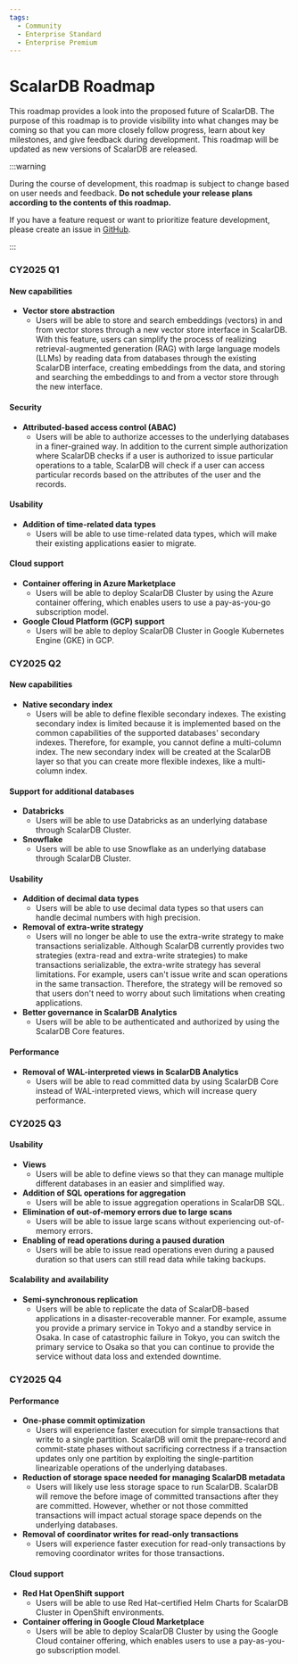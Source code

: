 ```yaml
---
tags:
  - Community
  - Enterprise Standard
  - Enterprise Premium
---
```


# ScalarDB Roadmap

This roadmap provides a look into the proposed future of ScalarDB. The purpose of this roadmap is to provide visibility into what changes may be coming so that you can more closely follow progress, learn about key milestones, and give feedback during development. This roadmap will be updated as new versions of ScalarDB are released.

:::warning

During the course of development, this roadmap is subject to change based on user needs and feedback. **Do not schedule your release plans according to the contents of this roadmap.**

If you have a feature request or want to prioritize feature development, please create an issue in [GitHub](https://github.com/scalar-labs/scalardb/issues).

:::

### CY2025 Q1

#### New capabilities

- **Vector store abstraction**
    - Users will be able to store and search embeddings (vectors) in and from vector stores through a new vector store interface in ScalarDB. With this feature, users can simplify the process of realizing retrieval-augmented generation (RAG) with large language models (LLMs) by reading data from databases through the existing ScalarDB interface, creating embeddings from the data, and storing and searching the embeddings to and from a vector store through the new interface.

#### Security

- **Attributed-based access control (ABAC)**
    - Users will be able to authorize accesses to the underlying databases in a finer-grained way. In addition to the current simple authorization where ScalarDB checks if a user is authorized to issue particular operations to a table, ScalarDB will check if a user can access particular records based on the attributes of the user and the records.

#### Usability

- **Addition of time-related data types**
    - Users will be able to use time-related data types, which will make their existing applications easier to migrate.

#### Cloud support

- **Container offering in Azure Marketplace**
    - Users will be able to deploy ScalarDB Cluster by using the Azure container offering, which enables users to use a pay-as-you-go subscription model.
- **Google Cloud Platform (GCP) support**
    - Users will be able to deploy ScalarDB Cluster in Google Kubernetes Engine (GKE) in GCP.

### CY2025 Q2

#### New capabilities

- **Native secondary index**
    - Users will be able to define flexible secondary indexes. The existing secondary index is limited because it is implemented based on the common capabilities of the supported databases' secondary indexes. Therefore, for example, you cannot define a multi-column index. The new secondary index will be created at the ScalarDB layer so that you can create more flexible indexes, like a multi-column index.

#### Support for additional databases

- **Databricks**
    - Users will be able to use Databricks as an underlying database through ScalarDB Cluster.
- **Snowflake**
    - Users will be able to use Snowflake as an underlying database through ScalarDB Cluster.

#### Usability

- **Addition of decimal data types**
    - Users will be able to use decimal data types so that users can handle decimal numbers with high precision.
- **Removal of extra-write strategy**
    - Users will no longer be able to use the extra-write strategy to make transactions serializable. Although ScalarDB currently provides two strategies (extra-read and extra-write strategies) to make transactions serializable, the extra-write strategy has several limitations. For example, users can't issue write and scan operations in the same transaction. Therefore, the strategy will be removed so that users don't need to worry about such limitations when creating applications.
- **Better governance in ScalarDB Analytics**
    - Users will be able to be authenticated and authorized by using the ScalarDB Core features.

#### Performance

- **Removal of WAL-interpreted views in ScalarDB Analytics**
    - Users will be able to read committed data by using ScalarDB Core instead of WAL-interpreted views, which will increase query performance.

### CY2025 Q3

#### Usability

- **Views**
  - Users will be able to define views so that they can manage multiple different databases in an easier and simplified way.
- **Addition of SQL operations for aggregation**
    - Users will be able to issue aggregation operations in ScalarDB SQL.
- **Elimination of out-of-memory errors due to large scans**
    - Users will be able to issue large scans without experiencing out-of-memory errors.
- **Enabling of read operations during a paused duration**
    - Users will be able to issue read operations even during a paused duration so that users can still read data while taking backups.

#### Scalability and availability

- **Semi-synchronous replication**
    - Users will be able to replicate the data of ScalarDB-based applications in a disaster-recoverable manner. For example, assume you provide a primary service in Tokyo and a standby service in Osaka. In case of catastrophic failure in Tokyo, you can switch the primary service to Osaka so that you can continue to provide the service without data loss and extended downtime.

### CY2025 Q4

#### Performance

- **One-phase commit optimization**
    - Users will experience faster execution for simple transactions that write to a single partition. ScalarDB will omit the prepare-record and commit-state phases without sacrificing correctness if a transaction updates only one partition by exploiting the single-partition linearizable operations of the underlying databases.
- **Reduction of storage space needed for managing ScalarDB metadata**
    - Users will likely use less storage space to run ScalarDB. ScalarDB will remove the before image of committed transactions after they are committed. However, whether or not those committed transactions will impact actual storage space depends on the underlying databases.
- **Removal of coordinator writes for read-only transactions**
    - Users will experience faster execution for read-only transactions by removing coordinator writes for those transactions.

#### Cloud support

- **Red Hat OpenShift support**
    - Users will be able to use Red Hat–certified Helm Charts for ScalarDB Cluster in OpenShift environments.
- **Container offering in Google Cloud Marketplace**
    - Users will be able to deploy ScalarDB Cluster by using the Google Cloud container offering, which enables users to use a pay-as-you-go subscription model.